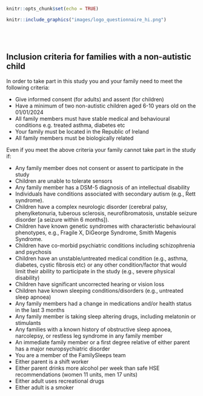 ```r
knitr::opts_chunk$set(echo = TRUE)
```
```r
knitr::include_graphics("images/logo_questionnaire_hi.png")
```

<br><br> <!-- Add two line breaks -->





##  Inclusion criteria for families with a non-autistic child
 
In order to take part in this study you and your family need to meet the following criteria:


*  Give informed consent (for adults) and assent (for children)
*  Have a minimum of two non-autistic children aged 6-10 years old on the 01/01/2024
*  All family members must have stable medical and behavioural conditions e.g. treated asthma, diabetes etc
*  Your family must be located in the Republic of Ireland
*  All family members must be biologically related

Even if you meet the above criteria your family cannot take part in the study if:

*  Any family member does not consent or assent to participate in the study
*  Children are unable to tolerate sensors
*  Any family member has a DSM-5 diagnosis of an intellectual disability
*  Individuals have conditions associated with secondary autism (e.g., Rett syndrome).
*  Children have a complex neurologic disorder (cerebral palsy, phenylketonuria, tuberous sclerosis, neurofibromatosis, unstable seizure disorder [a seizure within 6 months]).
*  Children have known genetic syndromes with characteristic behavioural phenotypes, e.g., Fragile X, DiGeorge Syndrome, Smith Magenis Syndrome.
*  Children have co-morbid psychiatric conditions including schizophrenia and psychosis
*  Children have an unstable/untreated medical condition (e.g., asthma, diabetes, cystic fibrosis etc) or any other condition/factor that would limit their ability to participate in the study (e.g., severe physical disability)
*  Children have significant uncorrected hearing or vision loss
*  Children have known sleeping conditions/disorders (e.g., untreated sleep apnoea)
*  Any family members had a change in medications and/or health status in the last 3 months
*  Any family member is taking sleep altering drugs, including melatonin or stimulants
*  Any families with a known history of obstructive sleep apnoea, narcolepsy, or restless leg syndrome in any family member
*  An immediate family member or a first degree relative of either parent has a major neuropsychiatric disorder
*  You are a member of the FamilySleeps team
*  Either parent is a shift worker
*  Either parent drinks more alcohol per week than safe HSE recommendations (women 11 units, men 17 units)
*  Either adult uses recreational drugs 
*  Either adult is a smoker 


